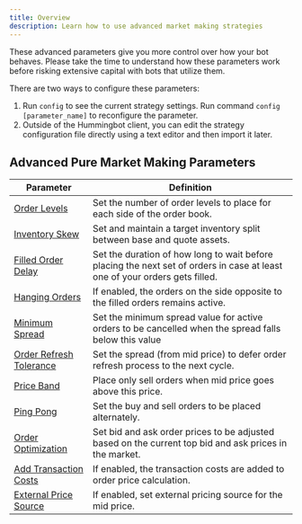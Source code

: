 ```yaml
---
title: Overview
description: Learn how to use advanced market making strategies
---
```


These advanced parameters give you more control over how your bot behaves. Please take the time to understand how these parameters work before risking extensive capital with bots that utilize them.

There are two ways to configure these parameters:

1. Run `config` to see the current strategy settings. Run command `config [parameter_name]` to reconfigure the parameter.
2. Outside of the Hummingbot client, you can edit the strategy configuration file directly using a text editor and then import it later.

## Advanced Pure Market Making Parameters

| Parameter                                            | Definition                                                                                                                  |
| ---------------------------------------------------- | --------------------------------------------------------------------------------------------------------------------------- |
| [Order Levels](./order-levels)                       | Set the number of order levels to place for each side of the order book.                                                    |
| [Inventory Skew](./inventory-skew)                   | Set and maintain a target inventory split between base and quote assets.                                                    |
| [Filled Order Delay](./filled-order-delay)           | Set the duration of how long to wait before placing the next set of orders in case at least one of your orders gets filled. |
| [Hanging Orders](./hanging-orders)                   | If enabled, the orders on the side opposite to the filled orders remains active.                                            |
| [Minimum Spread](./minimum-spread)                   | Set the minimum spread value for active orders to be cancelled when the spread falls below this value                       |
| [Order Refresh Tolerance](./order-refresh-tolerance) | Set the spread (from mid price) to defer order refresh process to the next cycle.                                           |
| [Price Band](./price-band)                           | Place only sell orders when mid price goes above this price.                                                                |
| [Ping Pong](./ping-pong)                             | Set the buy and sell orders to be placed alternately.                                                                        |
| [Order Optimization](./order-optimization)           | Set bid and ask order prices to be adjusted based on the current top bid and ask prices in the market.                      |
| [Add Transaction Costs](./add-transaction-costs)     | If enabled, the transaction costs are added to order price calculation.                                                     |
| [External Price Source](./price-source)              | If enabled, set external pricing source for the mid price.                                                                  |
